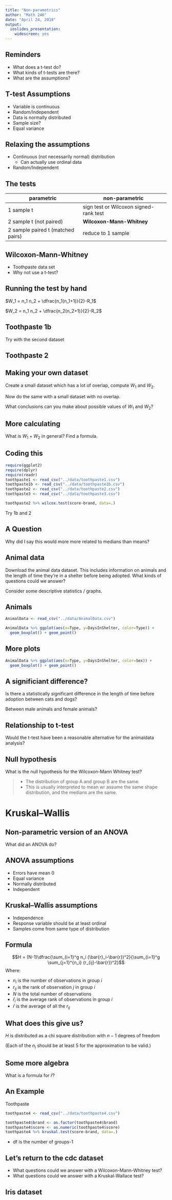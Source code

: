 ```yaml
---
title: "Non-parametrics"
author: "Math 246"
date: "April 24, 2018"
output: 
  ioslides_presentation: 
    widescreen: yes
---
```


## Reminders

* What does a t-test do?
* What kinds of t-tests are there?
* What are the assumptions?

## T-test Assumptions

* Variable is continuous
* Random/Independent
* Data is normally distributed
* Sample size?
* Equal variance

## Relaxing the assumptions

* Continuous (not necessarily normal) distribution
  * Can actually use ordinal data
* Random/Independent

## The tests

| parametric                        | non-parametric                         |
|-----------------------------------|----------------------------------------|
| 1 sample t                        | sign test or Wilcoxon signed-rank test |
| 2 sample t (not paired)           | **Wilcoxon-Mann-Whitney**              |
| 2 sample paired t (matched pairs) | reduce to 1 sample                     |

## Wilcoxon-Mann-Whitney

* Toothpaste data set
* Why not use a t-test?

## Running the test by hand

$W_1 = n_1 n_2 + \dfrac{n_1(n_1+1)}{2}-R_1$

$W_2 = n_1 n_2 + \dfrac{n_2(n_2+1)}{2}-R_2$

## Toothpaste 1b

Try with the second dataset

## Toothpaste 2

## Making your own dataset

Create a small dataset which has a lot of overlap, compute $W_1$ and $W_2$.

Now do the same with a small dataset with no overlap.

What conclusions can you make about possible values of $W_1$ and $W_2$?

## More calculating

What is $W_1+W_2$ in general? Find a formula.

## Coding this

```r
require(ggplot2)
require(dplyr)
require(readr)
toothpaste1 <- read_csv("../data/toothpaste1.csv")
toothpaste1b <- read_csv("../data/toothpaste1b.csv")
toothpaste2 <- read_csv("../data/toothpaste2.csv")
toothpaste3 <- read_csv("../data/toothpaste3.csv")
```
```r
toothpaste2 %>% wilcox.test(score~brand, data=.)
```

Try 1b and 2

## A Question

Why did I say this would more more related to medians than means?

## Animal data

Download the animal data dataset. This includes information on animals and the length of time they're in a shelter before being adopted. What kinds of questions could we answer?

Consider some descriptive statistics / graphs.

## Animals

```r
AnimalData <- read_csv("../data/AnimalData.csv")
```

```r
AnimalData %>% ggplot(aes(x=Type, y=DaysInShelter, color=Type)) + 
  geom_boxplot() + geom_point()
```

## More plots

```r
AnimalData %>% ggplot(aes(x=Type, y=DaysInShelter, color=Sex)) + 
  geom_boxplot() + geom_point()
```

## A significiant difference?

Is there a statistically significant difference in the length of time before adoption between cats and dogs?

Between male animals and female animals?

## Relationship to t-test

Would the t-test have been a reasonable alternative for the animaldata analysis?

## Null hypothesis

What is the null hypothesis for the Wilcoxon-Mann Whitney test?

> * The distribution of group A and group B are the same.
> * This is usually interpreted to mean wr assume the same shape distribution, and the medians are the same.

# Kruskal–Wallis

## Non-parametric version of an ANOVA

What did an ANOVA do?

## ANOVA assumptions

* Errors have mean 0
* Equal variance
* Normally distributed
* Independent

## Kruskal–Wallis assumptions

* Independence
* Response variable should be at least ordinal
* Samples come from same type of distribution

## Formula

$$H = (N-1)\dfrac{\sum_{i=1}^g n_i (\bar{r}_i-\bar{r})^2}{\sum_{i=1}^g \sum_{j=1}^{n_i} (r_{ij}-\bar{r})^2}$$
Where:

* $n_i$ is the number of observations in group $i$
* $r_{ij}$ is the rank of observation $j$ in group $i$
* $N$ is the total number of observations
* $\bar{r}_i$ is the average rank of observations in group $i$
* $\bar{r}$ is the average of all the $r_{ij}$

## What does this give us?

$H$ is distributed as a chi square distribution with $n-1$ degrees of freedom

(Each of the $n_i$ should be at least 5 for the approximation to be valid.)

## Some more algebra

What is a formula for $\bar{r}$?

## An Example

Toothpaste 

```r
toothpaste4 <- read_csv("../data/toothpaste4.csv")
```

```r
toothpaste4$brand <- as.factor(toothpaste4$brand)
toothpaste4$score <- as.numeric(toothpaste4$score)
toothpaste4 %>% kruskal.test(score~brand, data=.)
```
 * df is the number of groups-1


## Let's return to the cdc dataset

* What questions could we answer with a Wilcoxon-Mann-Whitney test?
* What questions could we answer with a Kruskal-Wallace test?

## Iris dataset
